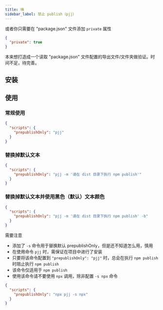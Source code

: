 ```yaml
---
title: 咦
sidebar_label: 禁止 publish（pjj）
---
```


<PackageInfo packageName="pjj" />

或者你只需要在 "package.json" 文件添加 `private` 属性

```json title="package.json"
{
  "private": true
}
```

本来想打造成一个读取 "package.json" 文件配置的导出文件/文件夹做验证。时间不足，待完善。

## 安装

<InstallInfo name="pjj" dev />

## 使用

### 常规使用

```json
{
  "scripts": {
    "prepublishOnly": "pjj"
  }
}
```

### 替换掉默认文本

```json
{
  "scripts": {
    "prepublishOnly": "pjj -m '请在 dist 目录下执行 npm publish'"
  }
}
```

### 替换掉默认文本并使用黑色（默认）文本颜色

```json
{
  "scripts": {
    "prepublishOnly": "pjj -m '请在 dist 目录下执行 npm publish' -b"
  }
}
```

需要注意

- 添加了 `-s` 命令用于替换默认 prepublishOnly，但是还不知道怎么用，慎用
- 在使用命令 `pjj` 时，需保证在项目中进行了安装
- 只要将该命令配置到 `"prepublishOnly": "pjj"` 时，总会在执行 `npm publish` 时阻止执行 `npm publish`
- 该命令仅适用于 `npm publish`
- 使用该命令请不要使用 `npx` 调用，除非配置 `-s npx` 命令

```json
{
  "scripts": {
    "prepublishOnly": "npx pjj -s npx"
  }
}
```

